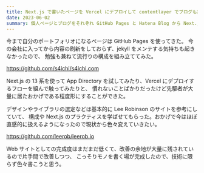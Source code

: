 ```yaml
---
title: Next.js で書いたページを Vercel にデプロイして contentlayer でブログも提供する
date: 2023-06-02
summary: 個人ページとブログをそれぞれ GitHub Pages と Hatena Blog から Next.js と Vercel の環境へと移行した
---
```


今まで自分のポートフォリオになるページは GitHub Pages を使ってきた。
今の会社に入ってから内容の刷新をしておらず、jekyll をメンテする気持ちも起きなかったので、
勉強も兼ねて流行りの構成を組み立ててみた。

https://github.com/s4ichi/s4ichi.com

Next.js の 13 系を使って App Directory を試してみたり、Vercel にデプロイするフローを組んで触ってみたりと、
慣れないことばかりだったけど先駆者が大量に居たおかげである程度形にすることができた。

デザインやライブラリの選定などは基本的に Lee Robinson のサイトを参考にしていて、
構成や Next.js のプラクティスを学ばせてもらった。おかげで今はほぼ直感的に扱えるようになったので現状から色々変えていきたい。

https://github.com/leerob/leerob.io

Web サイトとしての完成度はまだまだ低くて、改善の余地が大量に残されているので片手間で改善しつつ、
こっそりモノを書く場が完成したので、技術に限らず色々書こうと思う。
